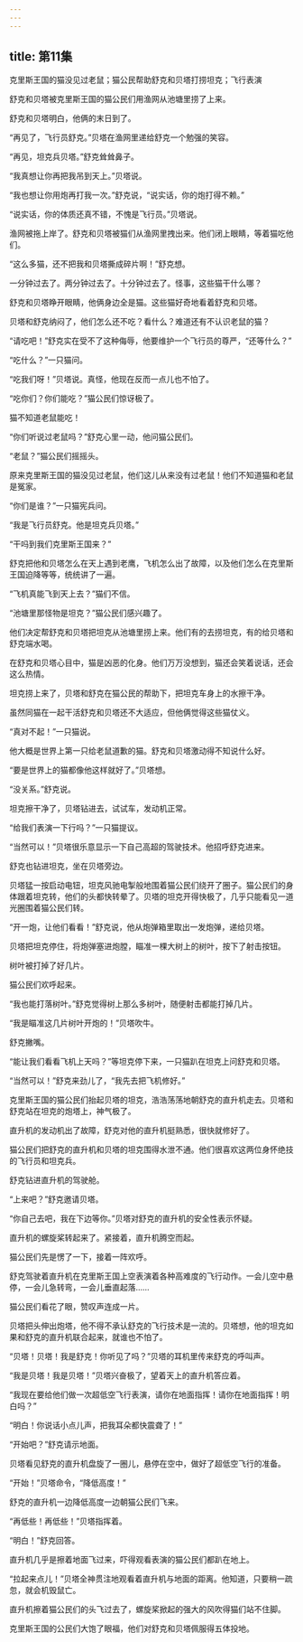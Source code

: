 ```yaml
---
---
---
```

title: 第11集
---




克里斯王国的猫没见过老鼠；猫公民帮助舒克和贝塔打捞坦克；飞行表演



舒克和贝塔被克里斯王国的猫公民们用渔网从池塘里捞了上来。

舒克和贝塔明白，他俩的末日到了。

“再见了，飞行员舒克。”贝塔在渔网里递给舒克一个勉强的笑容。

“再见，坦克兵贝塔。”舒克耸耸鼻子。

“我真想让你再把我吊到天上。”贝塔说。

“我也想让你用炮再打我一次。”舒克说，“说实话，你的炮打得不赖。”

“说实话，你的体质还真不错，不愧是飞行员。”贝塔说。

渔网被拖上岸了。舒克和贝塔被猫们从渔网里拽出来。他们闭上眼睛，等着猫吃他们。

“这么多猫，还不把我和贝塔撕成碎片啊！”舒克想。

一分钟过去了。两分钟过去了。十分钟过去了。怪事，这些猫干什么哪？

舒克和贝塔睁开眼睛，他俩身边全是猫。这些猫好奇地看着舒克和贝塔。

贝塔和舒克纳闷了，他们怎么还不吃？看什么？难道还有不认识老鼠的猫？

“请吃吧！”舒克实在受不了这种侮辱，他要维护一个飞行员的尊严，“还等什么？”

“吃什么？”一只猫问。

“吃我们呀！”贝塔说。真怪，他现在反而一点儿也不怕了。

“吃你们？你们能吃？”猫公民们惊讶极了。

猫不知道老鼠能吃！

“你们听说过老鼠吗？”舒克心里一动，他问猫公民们。

“老鼠？”猫公民们摇摇头。

原来克里斯王国的猫没见过老鼠，他们这儿从来没有过老鼠！他们不知道猫和老鼠是冤家。

“你们是谁？”一只猫宪兵问。

“我是飞行员舒克。他是坦克兵贝塔。”

“干吗到我们克里斯王国来？”

舒克把他和贝塔怎么在天上遇到老鹰，飞机怎么出了故障，以及他们怎么在克里斯王国迫降等等，统统讲了一遍。

“飞机真能飞到天上去？”猫们不信。

“池塘里那怪物是坦克？”猫公民们感兴趣了。

他们决定帮舒克和贝塔把坦克从池塘里捞上来。他们有的去捞坦克，有的给贝塔和舒克端水喝。

在舒克和贝塔心目中，猫是凶恶的化身。他们万万没想到，猫还会笑着说话，还会这么热情。

坦克捞上来了，贝塔和舒克在猫公民的帮助下，把坦克车身上的水擦干净。

虽然同猫在一起干活舒克和贝塔还不大适应，但他俩觉得这些猫仗义。

“真对不起！”一只猫说。

他大概是世界上第一只给老鼠道歉的猫。舒克和贝塔激动得不知说什么好。

“要是世界上的猫都像他这样就好了。”贝塔想。

“没关系。”舒克说。

坦克擦干净了，贝塔钻进去，试试车，发动机正常。

“给我们表演一下行吗？”一只猫提议。

“当然可以！”贝塔很乐意显示一下自己高超的驾驶技术。他招呼舒克进来。

舒克也钻进坦克，坐在贝塔旁边。

贝塔猛一按启动电钮，坦克风驰电掣般地围着猫公民们绕开了圈子。猫公民们的身体跟着坦克转，他们的头都快转晕了。贝塔的坦克开得快极了，几乎只能看见一道光圈围着猫公民们转。

“开一炮，让他们看看！”舒克说，他从炮弹箱里取出一发炮弹，递给贝塔。

贝塔把坦克停住，将炮弹塞进炮膛，瞄准一棵大树上的树叶，按下了射击按钮。

树叶被打掉了好几片。

猫公民们欢呼起来。

“我也能打落树叶。”舒克觉得树上那么多树叶，随便射击都能打掉几片。

“我是瞄准这几片树叶开炮的！”贝塔吹牛。

舒克撇嘴。

“能让我们看看飞机上天吗？”等坦克停下来，一只猫趴在坦克上问舒克和贝塔。

“当然可以！”舒克来劲儿了，“我先去把飞机修好。”

克里斯王国的猫公民们抬起贝塔的坦克，浩浩荡荡地朝舒克的直升机走去。贝塔和舒克站在坦克的炮塔上，神气极了。

直升机的发动机出了故障，舒克对他的直升机挺熟悉，很快就修好了。

猫公民们把舒克的直升机和贝塔的坦克围得水泄不通。他们很喜欢这两位身怀绝技的飞行员和坦克兵。

舒克钻进直升机的驾驶舱。

“上来吧？”舒克邀请贝塔。

“你自己去吧，我在下边等你。”贝塔对舒克的直升机的安全性表示怀疑。

直升机的螺旋桨转起来了。紧接着，直升机腾空而起。

猫公民们先是愣了一下，接着一阵欢呼。

舒克驾驶着直升机在克里斯王国上空表演着各种高难度的飞行动作。一会儿空中悬停，一会儿急转弯，一会儿垂直起落……

猫公民们看花了眼，赞叹声连成一片。

贝塔把头伸出炮塔，他不得不承认舒克的飞行技术是一流的。贝塔想，他的坦克如果和舒克的直升机联合起来，就谁也不怕了。

“贝塔！贝塔！我是舒克！你听见了吗？”贝塔的耳机里传来舒克的呼叫声。

“我是贝塔！我是贝塔！”贝塔兴奋极了，望着天上的直升机答应着。

“我现在要给他们做一次超低空飞行表演，请你在地面指挥！请你在地面指挥！明白吗？”

“明白！你说话小点儿声，把我耳朵都快震聋了！”

“开始吧？”舒克请示地面。

贝塔看见舒克的直升机盘旋了一圈儿，悬停在空中，做好了超低空飞行的准备。

“开始！”贝塔命令，“降低高度！”

舒克的直升机一边降低高度一边朝猫公民们飞来。

“再低些！再低些！”贝塔指挥着。

“明白！”舒克回答。

直升机几乎是擦着地面飞过来，吓得观看表演的猫公民们都趴在地上。

“拉起来点儿！”贝塔全神贯注地观看着直升机与地面的距离。他知道，只要稍一疏忽，就会机毁鼠亡。

直升机擦着猫公民们的头飞过去了，螺旋桨掀起的强大的风吹得猫们站不住脚。

克里斯王国的公民们大饱了眼福，他们对舒克和贝塔佩服得五体投地。